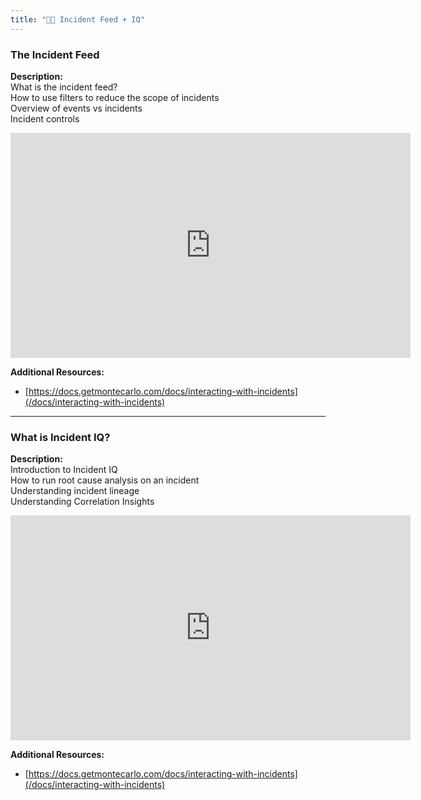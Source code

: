 ```yaml
---
title: "🧑‍🎓 Incident Feed + IQ"
---
```


### The Incident Feed

**Description:**  
What is the incident feed?  
How to use filters to reduce the scope of incidents  
Overview of events vs incidents  
Incident controls

<iframe title="vimeo-player" src="https://player.vimeo.com/video/869245885?h=f317a2841b" width="640" height="360" frameborder="0"    allowfullscreen></iframe>

**Additional Resources:**

* [https://docs.getmontecarlo.com/docs/interacting-with-incidents](/docs/interacting-with-incidents)

---

### What is Incident IQ?

**Description:**  
Introduction to Incident IQ  
How to run root cause analysis on an incident  
Understanding incident lineage  
Understanding Correlation Insights

<iframe title="vimeo-player" src="https://player.vimeo.com/video/869245953?h=2db26652f3" width="640" height="360" frameborder="0"    allowfullscreen></iframe>

**Additional Resources:**

* [https://docs.getmontecarlo.com/docs/interacting-with-incidents](/docs/interacting-with-incidents)